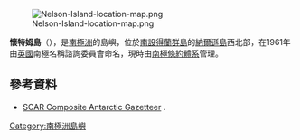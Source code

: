 {{coord|62|14|S|59|9|W|display=title}}

[[Image:Nelson-Island-location-map.png|thumb]]

'''懷特姆島'''（{{lang-en|Withem Island}}），是[[南極洲|南極洲]]的島嶼，位於[[南設得蘭群島|南設得蘭群島]]的[[納爾遜島|納爾遜島]]西北部，在1961年由[[英國|英國]]南極名稱諮詢委員會命名，現時由[[南極條約體系|南極條約體系]]管理。

==參考資料==
* [http://data.aad.gov.au/aadc/gaz/scar/ SCAR Composite Antarctic Gazetteer] {{WebCite|url=https://www.webcitation.org/5ug2CfC7m?url=http://data.aad.gov.au/aadc/gaz/scar/ |date=20101202140255 |dateformat=iso }}.

{{南设得兰群岛}}

{{Antarctica-geo-stub}}

[[Category:南極洲島嶼|Category:南極洲島嶼]]